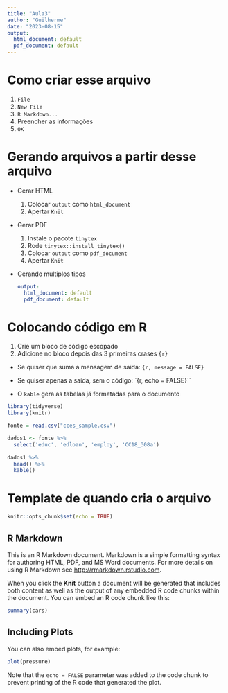 ```yaml
---
title: "Aula3"
author: "Guilherme"
date: "2023-08-15"
output: 
  html_document: default
  pdf_document: default
---
```


# Como criar esse arquivo
1. `File`
2. `New File`
3. `R Markdown...`
4. Preencher as informações
5. `OK`

# Gerando arquivos a partir desse arquivo

- Gerar HTML
  1. Colocar `output` como `html_document`
  2. Apertar `Knit`
- Gerar PDF
  1. Instale o pacote `tinytex`
  2. Rode `tinytex::install_tinytex()`
  3. Colocar `output` como `pdf_document`
  4. Apertar `Knit`
- Gerando multiplos tipos
  ```yaml
  output: 
    html_document: default
    pdf_document: default
  ```

# Colocando código em R

1. Crie um bloco de código escopado
2. Adicione no bloco depois das 3 primeiras crases `{r}`
  - Se quiser que suma a mensagem de saida: `{r, message = FALSE}`
  - Se quiser apenas a saída, sem o código: `{r, echo = FALSE}``

- O `kable` gera as tabelas já formatadas para o documento

```r
library(tidyverse)
library(knitr)

fonte = read.csv("cces_sample.csv")

dados1 <- fonte %>% 
  select('educ', 'edloan', 'employ', 'CC18_308a')
  
dados1 %>%
  head() %>%
  kable()
```


# Template de quando cria o arquivo

```r
knitr::opts_chunk$set(echo = TRUE)
```

## R Markdown

This is an R Markdown document. Markdown is a simple formatting syntax for authoring HTML, PDF, and MS Word documents. For more details on using R Markdown see <http://rmarkdown.rstudio.com>.

When you click the **Knit** button a document will be generated that includes both content as well as the output of any embedded R code chunks within the document. You can embed an R code chunk like this:

```r
summary(cars)
```

## Including Plots

You can also embed plots, for example:

```r
plot(pressure)
```

Note that the `echo = FALSE` parameter was added to the code chunk to prevent printing of the R code that generated the plot.
